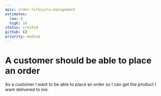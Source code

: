 ```yaml
---
epic: order-lifecycle-management
estimates:
  low: 8
  high: 16
status: created
github: {}
priority: medium
---
```


# A customer should be able to place an order

As a customer I want to be able to place an order so I can get the product I want delivered to me.
